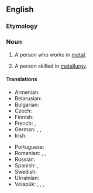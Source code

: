 ==English==

===Etymology===
{{suffix|en|metallurgy|ist}}

===Noun===
{{en-noun}}

# {{lb|en|dated}} A person who works in [[metal]].
# A person skilled in [[metallurgy]].

====Translations====
{{trans-top|person skilled in metallurgy}}
* Armenian: {{t+|hy|մետաղագործ}}
* Belarusian: {{t|be|металу́рг|m}}
* Bulgarian: {{t|bg|металу́рг|m}}
* Czech: {{t|cs|metalurg|m}}
* Finnish: {{t+|fi|metallurgi}}
* French: {{t+|fr|métallurgiste|m|f}}, {{t+|fr|métallurge}}
* German: {{t|de|Metallurg|m}}, {{t|de|Metallurge|m}}, {{t|de|Metallurgin|f}}
* Irish: {{t|ga|miotalóir|m}}
{{trans-mid}}
* Portuguese: {{t|pt|metalurgista|m|f}}
* Romanian: {{t+|ro|metalurgist|m}}, {{t+|ro|metalurgistă|f}}, {{t+|ro|metalurg|m}} {{qualifier|dated}}
* Russian: {{t+|ru|металлу́рг|m}}
* Spanish: {{t|es|metalúrgico|m|f}}, {{t|es|metalurgista|m}}
* Swedish: {{t+|sv|metallurg|c}}
* Ukrainian: {{t|uk|металу́рг|m}}
* Volapük: {{qualifier|epicene}} {{t+|vo|metalavan}}, {{qualifier|male}} {{t|vo|himetalavan}}, {{qualifier|female}} {{t|vo|jimetalavan}}, {{qualifier|collective, epicene}} {{t|vo|metalavanef}}
{{trans-bottom}}

{{topics|en|Occupations|Metallurgy}}